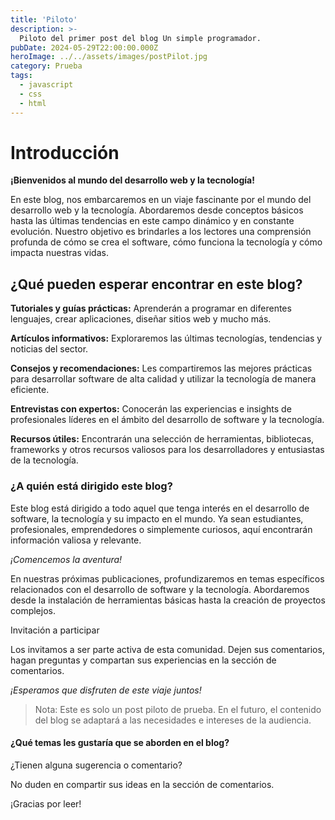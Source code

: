 ```yaml
---
title: 'Piloto'
description: >-
  Piloto del primer post del blog Un simple programador.
pubDate: 2024-05-29T22:00:00.000Z
heroImage: ../../assets/images/postPilot.jpg
category: Prueba
tags:
  - javascript
  - css
  - html
---
```

# Introducción

**¡Bienvenidos al mundo del desarrollo web y la tecnología!**

En este blog, nos embarcaremos en un viaje fascinante por el mundo del desarrollo web y la tecnología. Abordaremos desde conceptos básicos hasta las últimas tendencias en este campo dinámico y en constante evolución. Nuestro objetivo es brindarles a los lectores una comprensión profunda de cómo se crea el software, cómo funciona la tecnología y cómo impacta nuestras vidas.

## ¿Qué pueden esperar encontrar en este blog?

**Tutoriales y guías prácticas:** Aprenderán a programar en diferentes lenguajes, crear aplicaciones, diseñar sitios web y mucho más.

**Artículos informativos:** Exploraremos las últimas tecnologías, tendencias y noticias del sector.

**Consejos y recomendaciones:** Les compartiremos las mejores prácticas para desarrollar software de alta calidad y utilizar la tecnología de manera eficiente.

**Entrevistas con expertos:** Conocerán las experiencias e insights de profesionales líderes en el ámbito del desarrollo de software y la tecnología.

**Recursos útiles:** Encontrarán una selección de herramientas, bibliotecas, frameworks y otros recursos valiosos para los desarrolladores y entusiastas de la tecnología.

### ¿A quién está dirigido este blog?

Este blog está dirigido a todo aquel que tenga interés en el desarrollo de software, la tecnología y su impacto en el mundo. Ya sean estudiantes, profesionales, emprendedores o simplemente curiosos, aquí encontrarán información valiosa y relevante.

_¡Comencemos la aventura!_

En nuestras próximas publicaciones, profundizaremos en temas específicos relacionados con el desarrollo de software y la tecnología. Abordaremos desde la instalación de herramientas básicas hasta la creación de proyectos complejos.

Invitación a participar

Los invitamos a ser parte activa de esta comunidad. Dejen sus comentarios, hagan preguntas y compartan sus experiencias en la sección de comentarios.

_¡Esperamos que disfruten de este viaje juntos!_

> Nota: Este es solo un post piloto de prueba. En el futuro, el contenido del blog se adaptará a las necesidades e intereses de la audiencia.

#### ¿Qué temas les gustaría que se aborden en el blog?

¿Tienen alguna sugerencia o comentario?

No duden en compartir sus ideas en la sección de comentarios.

¡Gracias por leer!
